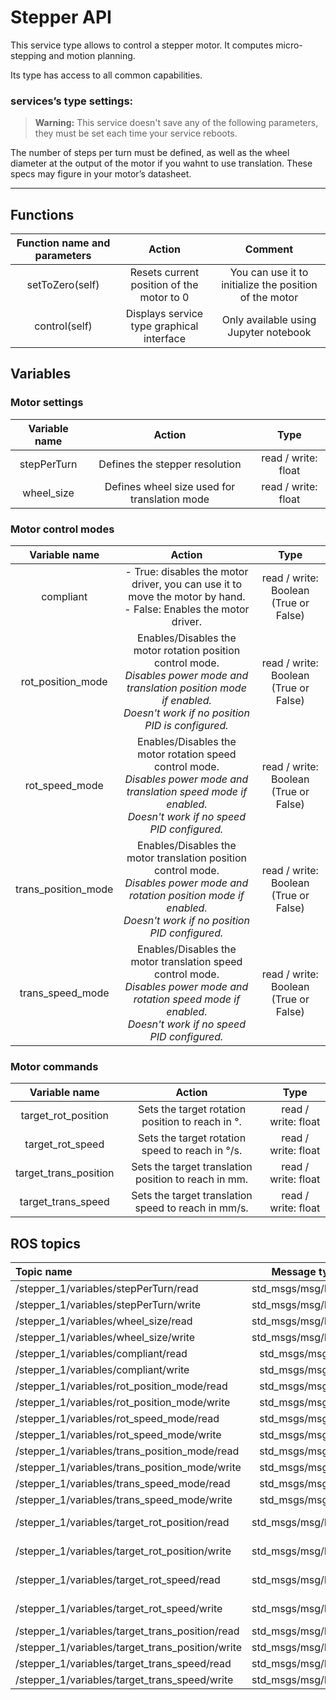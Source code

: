 # Stepper API

This service type allows to control a stepper motor. It computes micro-stepping and motion planning.

Its type has access to all common capabilities.

### services’s type settings:

> **Warning:** This service doesn't save any of the following parameters, they must be set each time your service reboots.

The number of steps per turn must be defined, as well as the wheel diameter at the output of the motor if you wahnt to use translation. These specs may figure in your motor’s datasheet.

---

## Functions

| **Function name and parameters** |                **Action**                 |                      **Comment**                       |
| :------------------------------: | :---------------------------------------: | :----------------------------------------------------: |
|         setToZero(self)          | Resets current position of the motor to 0 | You can use it to initialize the position of the motor |
|          control(self)           | Displays service type graphical interface |         Only available using Jupyter notebook          |

## Variables

### Motor settings

| **Variable name** |                  **Action**                  |      **Type**       |
| :---------------: | :------------------------------------------: | :-----------------: |
|    stepPerTurn    |        Defines the stepper resolution        | read / write: float |
|    wheel_size     | Defines wheel size used for translation mode | read / write: float |

### Motor control modes

|  **Variable name**  |                                                                                     **Action**                                                                                      |               **Type**                |
| :-----------------: | :---------------------------------------------------------------------------------------------------------------------------------------------------------------------------------: | :-----------------------------------: |
|      compliant      |                                - True: disables the motor driver, you can use it to move the motor by hand.<br/> - False: Enables the motor driver.                                 | read / write: Boolean (True or False) |
|  rot_position_mode  | Enables/Disables the motor rotation position control mode.<br/>_Disables power mode and translation position mode if enabled._<br/>_Doesn't work if no position PID is configured._ | read / write: Boolean (True or False) |
|   rot_speed_mode    |       Enables/Disables the motor rotation speed control mode.<br/>_Disables power mode and translation speed mode if enabled._<br/>_Doesn't work if no speed PID configured._       | read / write: Boolean (True or False) |
| trans_position_mode |  Enables/Disables the motor translation position control mode.<br/>_Disables power mode and rotation position mode if enabled._<br/>_Doesn't work if no position PID configured._   | read / write: Boolean (True or False) |
|  trans_speed_mode   |       Enables/Disables the motor translation speed control mode.<br/>_Disables power mode and rotation speed mode if enabled._<br/>_Doesn't work if no speed PID configured._       | read / write: Boolean (True or False) |

### Motor commands

|   **Variable name**   |                      **Action**                      |      **Type**       |
| :-------------------: | :--------------------------------------------------: | :-----------------: |
|  target_rot_position  |   Sets the target rotation position to reach in °.   | read / write: float |
|   target_rot_speed    |   Sets the target rotation speed to reach in °/s.    | read / write: float |
| target_trans_position | Sets the target translation position to reach in mm. | read / write: float |
|  target_trans_speed   | Sets the target translation speed to reach in mm/s.  | read / write: float |

## ROS topics

| **Topic name**                                   |   **Message type**   |   **Comment**    |
| :----------------------------------------------- | :------------------: | :--------------: |
| /stepper_1/variables/stepPerTurn/read            | std_msgs/msg/Float32 |
| /stepper_1/variables/stepPerTurn/write           | std_msgs/msg/Float32 |
| /stepper_1/variables/wheel_size/read             | std_msgs/msg/Float32 |
| /stepper_1/variables/wheel_size/write            | std_msgs/msg/Float32 |
| /stepper_1/variables/compliant/read              |  std_msgs/msg/Bool   |
| /stepper_1/variables/compliant/write             |  std_msgs/msg/Bool   |
| /stepper_1/variables/rot_position_mode/read      |  std_msgs/msg/Bool   |
| /stepper_1/variables/rot_position_mode/write     |  std_msgs/msg/Bool   |
| /stepper_1/variables/rot_speed_mode/read         |  std_msgs/msg/Bool   |
| /stepper_1/variables/rot_speed_mode/write        |  std_msgs/msg/Bool   |
| /stepper_1/variables/trans_position_mode/read    |  std_msgs/msg/Bool   |
| /stepper_1/variables/trans_position_mode/write   |  std_msgs/msg/Bool   |
| /stepper_1/variables/trans_speed_mode/read       |  std_msgs/msg/Bool   |
| /stepper_1/variables/trans_speed_mode/write      |  std_msgs/msg/Bool   |
| /stepper_1/variables/target_rot_position/read    | std_msgs/msg/Float32 | value in radians |
| /stepper_1/variables/target_rot_position/write   | std_msgs/msg/Float32 | value in radians |
| /stepper_1/variables/target_rot_speed/read       | std_msgs/msg/Float32 | value in radians |
| /stepper_1/variables/target_rot_speed/write      | std_msgs/msg/Float32 | value in radians |
| /stepper_1/variables/target_trans_position/read  | std_msgs/msg/Float32 |
| /stepper_1/variables/target_trans_position/write | std_msgs/msg/Float32 |
| /stepper_1/variables/target_trans_speed/read     | std_msgs/msg/Float32 |
| /stepper_1/variables/target_trans_speed/write    | std_msgs/msg/Float32 |
